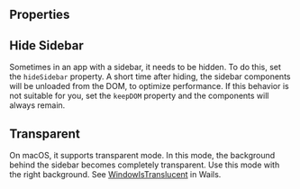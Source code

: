 
<Meta of={Stories} />

<Intro name="SidebarLayout" description="A surface for apps with sidebar." />

<Story of={Stories.Basic} />

## Properties

<Props />

## Hide Sidebar

Sometimes in an app with a sidebar, it needs to be hidden. To do this, set the `hideSidebar` property. A short time after hiding, the sidebar components will be unloaded from the DOM, to optimize performance. If this behavior is not suitable for you, set the `keepDOM` property and the components will always remain.

<Story of={Stories.HideSidebar} />

## Transparent

On macOS, it supports transparent mode. In this mode, the background behind the sidebar becomes completely transparent. Use this mode with the right background. See [WindowIsTranslucent](https://wails.io/docs/reference/options#windowistranslucent-1) in Wails.

<Story of={Stories.Transparent} />
